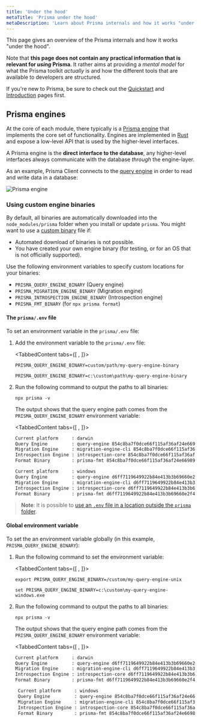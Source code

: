 ```yaml
---
title: 'Under the hood'
metaTitle: 'Prisma under the hood'
metaDescription: 'Learn about Prisma internals and how it works "under the hood". Prisma tools are based on an engine-layer which manages the communication with the database.'
---
```


<TopBlock>

This page gives an overview of the Prisma internals and how it works "under the hood".

Note that **this page does not contain any practical information that is relevant for _using_ Prisma**. It rather aims at providing a _mental model_ for what the Prisma toolkit _actually_ is and how the different tools that are available to developers are structured.

If you're new to Prisma, be sure to check out the [Quickstart](../../getting-started/quickstart) and [Introduction](../overview/what-is-prisma) pages first.

</TopBlock>

## Prisma engines

At the core of each module, there typically is a [Prisma engine](https://github.com/prisma/prisma-engines) that implements the core set of functionality. Engines are implemented in [Rust](https://www.rust-lang.org/) and expose a low-level API that is used by the higher-level interfaces.

A Prisma engine is the **direct interface to the database**, any higher-level interfaces always communicate with the database _through_ the engine-layer.

As an example, Prisma Client connects to the [query engine](../components/prisma-client/query-engine) in order to read and write data in a database:

![Prisma engine](https://i.imgur.com/I8do25A.png)

### Using custom engine binaries

By default, all binaries are automatically downloaded into the `node_modules/prisma` folder when you install or update `prisma`. You might want to use a [custom binary](https://github.com/prisma/prisma-engines) file if:

- Automated download of binaries is not possible.
- You have created your own engine binary (for testing, or for an OS that is not officially supported).

Use the following environment variables to specify custom locations for your binaries:

- `PRISMA_QUERY_ENGINE_BINARY` (Query engine)
- `PRISMA_MIGRATION_ENGINE_BINARY` (Migration engine)
- `PRISMA_INTROSPECTION_ENGINE_BINARY` (Introspection engine)
- `PRISMA_FMT_BINARY` (for `npx prisma format`)

#### The `prisma/.env` file

To set an environment variable in the `prisma/.env` file:

1. Add the environment variable to the `prisma/.env` file:

   <TabbedContent tabs={[<FileWithIcon text="Unix, MacOS" icon="code"/> , <FileWithIcon text="Windows" icon="display"/>]}>

   <tab>

   ```
   PRISMA_QUERY_ENGINE_BINARY=custom/path/my-query-engine-binary
   ```

   </tab>
   <tab>

   ```
   PRISMA_QUERY_ENGINE_BINARY=c:\custom\path\my-query-engine-binary
   ```

   </tab>
   </TabbedContent>

2. Run the following command to output the paths to all binaries:

   ```terminal
   npx prisma -v
   ```

   The output shows that the query engine path comes from the `PRISMA_QUERY_ENGINE_BINARY` environment variable:

   <TabbedContent tabs={[<FileWithIcon text="Unix, macOS" icon="code"/> , <FileWithIcon text="Windows" icon="display"/>]}>

   <tab>

   ```sh highlight=2;normal
   Current platform     : darwin
   Query Engine         : query-engine 854c8ba7f0dce66f115af36af24e66989a8c02a1 (at node_modules\@prisma\engines\query-engine-windows.exe)
   Migration Engine     : migration-engine-cli 854c8ba7f0dce66f115af36af24e66989a8c02a1 (at node_modules\@prisma\engines\migration-engine-windows.exe)
   Introspection Engine : introspection-core 854c8ba7f0dce66f115af36af24e66989a8c02a1 (at node_modules\@prisma\engines\introspection-engine-windows.exe)
   Format Binary        : prisma-fmt 854c8ba7f0dce66f115af36af24e66989a8c02a1 (at node_modules\@prisma\engines\prisma-fmt-windows.exe)
   ```

    </tab>
    <tab>

   ```sh highlight=2;normal
   Current platform     : windows
   Query Engine         : query-engine d6ff7119649922b84e413b3b69660e2f49e2ddf3 (at c:\custom\my-query-engine-windows.exe)
   Migration Engine     : migration-engine-cli d6ff7119649922b84e413b3b69660e2f49e2ddf3 (at c:\myproject\node_modules\@prisma\engines\migration-engine-windows.exe)
   Introspection Engine : introspection-core d6ff7119649922b84e413b3b69660e2f49e2ddf3 (at c:\myproject\node_modules\@prisma\engines\introspection-engine-windows.exe)
   Format Binary        : prisma-fmt d6ff7119649922b84e413b3b69660e2f49e2ddf3 (at c:\myproject\node_modules\@prisma\engines\prisma-fmt-windows.exe)
   ```

    </tab>
    </TabbedContent>

> **Note**: It is possible to [use an `.env` file in a location outside the `prisma` folder](../components/prisma-schema#manage-env-files-manually).

#### Global environment variable

To set the an environment variable globally (in this example, `PRISMA_QUERY_ENGINE_BINARY`):

1. Run the following command to set the environment variable:

   <TabbedContent tabs={[<FileWithIcon text="Unix, macOS" icon="code"/> , <FileWithIcon text="Windows" icon="display"/>]}>

   <tab>

   ```terminal
   export PRISMA_QUERY_ENGINE_BINARY=/custom/my-query-engine-unix
   ```

   </tab>

   <tab>

   ```terminal
   set PRISMA_QUERY_ENGINE_BINARY=c:\custom\my-query-engine-windows.exe
   ```

   </tab>

   </TabbedContent>

2. Run the following command to output the paths to all binaries:

   ```terminal
   npx prisma -v
   ```

   The output shows that the query engine path comes from the `PRISMA_QUERY_ENGINE_BINARY` environment variable:

   <TabbedContent tabs={[<FileWithIcon text="Unix, MacOS" icon="code"/> , <FileWithIcon text="Windows" icon="display"/>]}>

   <tab>

   ```sh highlight=2;normal
   Current platform     : darwin
   Query Engine         : query-engine d6ff7119649922b84e413b3b69660e2f49e2ddf3 (at /custom/my-query-engine-windows)
   Migration Engine     : migration-engine-cli d6ff7119649922b84e413b3b69660e2f49e2ddf3 (at /myproject/node_modules/@prisma/engines/migration-engine-windows)
   Introspection Engine : introspection-core d6ff7119649922b84e413b3b69660e2f49e2ddf3 (at /myproject/node_modules/@prisma/engines/introspection-engine-windows)
   Format Binary        : prisma-fmt d6ff7119649922b84e413b3b69660e2f49e2ddf3 (at /myproject/node_modules/@prisma/engines/prisma-fmt-windows)
   ```

    </tab>
    <tab>

   ```sh highlight=2;normal
    Current platform     : windows
    Query Engine         : query-engine 854c8ba7f0dce66f115af36af24e66989a8c02a1 (at node_modules\@prisma\engines\query-engine-windows.exe)
    Migration Engine     : migration-engine-cli 854c8ba7f0dce66f115af36af24e66989a8c02a1 (at node_modules\@prisma\engines\migration-engine-windows.exe)
    Introspection Engine : introspection-core 854c8ba7f0dce66f115af36af24e66989a8c02a1 (at node_modules\@prisma\engines\introspection-engine-windows.exe)
    Format Binary        : prisma-fmt 854c8ba7f0dce66f115af36af24e66989a8c02a1 (at node_modules\@prisma\engines\prisma-fmt-windows.exe)
    ```

    </tab>
    </TabbedContent>
